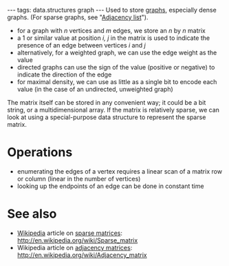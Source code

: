---
tags: data.structures graph
---
Used to store [[graphs]], especially dense graphs. (For sparse graphs, see "[[Adjacency list]]").

* for a graph with ''n'' vertices and ''m'' edges, we store an ''n'' by ''n'' matrix
* a 1 or similar value at position ''i, j'' in the matrix is used to indicate the presence of an edge between vertices ''i'' and ''j''
* alternatively, for a weighted graph, we can use the edge weight as the value
* directed graphs can use the sign of the value (positive or negative) to indicate the direction of the edge
* for maximal density, we can use as little as a single bit to encode each value (in the case of an undirected, unweighted graph)

The matrix itself can be stored in any convenient way; it could be a bit string, or a multidimensional array. If the matrix is relatively sparse, we can look at using a special-purpose data structure to represent the sparse matrix.

= Operations =

* enumerating the edges of a vertex requires a linear scan of a matrix row or column (linear in the number of vertices)
* looking up the endpoints of an edge can be done in constant time

= See also =

* [[Wikipedia]] article on [[sparse matrices]]: http://en.wikipedia.org/wiki/Sparse_matrix
* Wikipedia article on [[adjacency matrices]]: http://en.wikipedia.org/wiki/Adjacency_matrix
